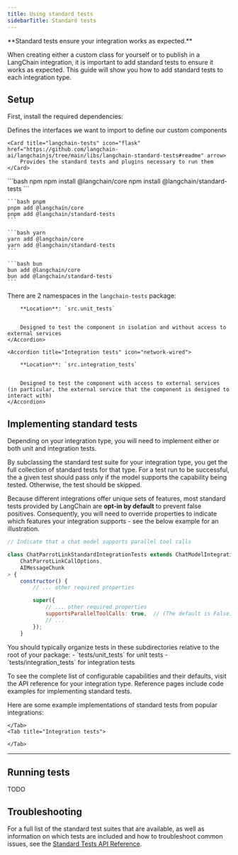 ```yaml
---
title: Using standard tests
sidebarTitle: Standard tests
---
```


<Icon icon="flask" size={32} />
**Standard tests ensure your integration works as expected.**

When creating either a custom class for yourself or to publish in a LangChain integration, it is important to add standard tests to ensure it works as expected. This guide will show you how to add standard tests to each integration type.

## Setup

First, install the required dependencies:


<CardGroup cols={2}>
    <Card title="langchain-core" icon="cube" href="https://github.com/langchain-ai/langchainjs/tree/main/langchain-core#readme" arrow>
        Defines the interfaces we want to import to define our custom components
    </Card>

    <Card title="langchain-tests" icon="flask" href="https://github.com/langchain-ai/langchainjs/tree/main/libs/langchain-standard-tests#readme" arrow>
        Provides the standard tests and plugins necessary to run them
    </Card>
</CardGroup>






<CodeGroup>
    ```bash npm
    npm install @langchain/core
    npm install @langchain/standard-tests
    ```

    ```bash pnpm
    pnpm add @langchain/core
    pnpm add @langchain/standard-tests
    ```

    ```bash yarn
    yarn add @langchain/core
    yarn add @langchain/standard-tests
    ```

    ```bash bun
    bun add @langchain/core
    bun add @langchain/standard-tests
    ```
</CodeGroup>


There are 2 namespaces in the `langchain-tests` package:

<AccordionGroup>
    <Accordion title="Unit tests" icon="gear">

        **Location**: `src.unit_tests`


        Designed to test the component in isolation and without access to external services
    </Accordion>

    <Accordion title="Integration tests" icon="network-wired">

        **Location**: `src.integration_tests`


        Designed to test the component with access to external services (in particular, the external service that the component is designed to interact with)
    </Accordion>
</AccordionGroup>



## Implementing standard tests

Depending on your integration type, you will need to implement either or both unit and integration tests.

By subclassing the standard test suite for your integration type, you get the full collection of standard tests for that type. For a test run to be successful, the a given test should pass only if the model supports the capability being tested. Otherwise, the test should be skipped.

Because different integrations offer unique sets of features, most standard tests provided by LangChain are **opt-in by default** to prevent false positives. Consequently, you will need to override properties to indicate which features your integration supports - see the below example for an illustration.


```javascript tests/chat_models.standard.int.test.ts
// Indicate that a chat model supports parallel tool calls

class ChatParrotLinkStandardIntegrationTests extends ChatModelIntegrationTests<
    ChatParrotLinkCallOptions,
    AIMessageChunk
> {
    constructor() {
        // ... other required properties

        super({
            // ... other required properties
            supportsParallelToolCalls: true,  // (The default is False)
            // ...
        });
    }
```


<Note>
    You should typically organize tests in these subdirectories relative to the root of your package:
    - `tests/unit_tests` for unit tests
    - `tests/integration_tests` for integration tests
</Note>

To see the complete list of configurable capabilities and their defaults, visit the API reference for your integration type. Reference pages include code examples for implementing standard tests.


<Columns cols={2}>
    <Card title="Unit tests" href="https://v03.api.js.langchain.com/classes/_langchain_standard_tests.ChatModelUnitTests.html" icon="gear" arrow />
    <Card title="Integration tests" href="https://v03.api.js.langchain.com/classes/_langchain_standard_tests.ChatModelIntegrationTests.html" icon="network-wired" arrow />
</Columns>


Here are some example implementations of standard tests from popular integrations:

<Tabs>
    <Tab title="Unit tests">

    </Tab>
    <Tab title="Integration tests">

    </Tab>
</Tabs>

---

## Running tests


TODO


## Troubleshooting


For a full list of the standard test suites that are available, as well as information on which tests are included and how to troubleshoot common issues, see the [Standard Tests API Reference](https://v03.api.js.langchain.com/modules/_langchain_standard_tests.html).

